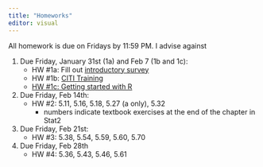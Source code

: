 ```yaml
---
title: "Homeworks"
editor: visual
---
```


All homework is due on Fridays by 11:59 PM. I advise against

1.  Due Friday, January 31st (1a) and Feb 7 (1b and 1c):
    -   HW #1a: Fill out [introductory survey](https://docs.google.com/forms/d/e/1FAIpQLSdsHk7M46yoE2uWMkBe4NZ1nd6XBa1JSCU2W8b_AS6vKvaFbA/viewform?usp=header)
    -   HW #1b: [CITI Training](labs/Hw1_citi.pdf)
    -   [HW #1c: Getting started with R](intro_to_r.html)
2.  Due Friday, Feb 14th:
    -   HW #2: 5.11, 5.16, 5.18, 5.27 (a only), 5.32
        -   numbers indicate textbook exercises at the end of the chapter in Stat2
3.  Due Friday, Feb 21st:
    -   HW #3: 5.38, 5.54, 5.59, 5.60, 5.70
4.  Due Friday, Feb 28th
    -   HW #4: 5.36, 5.43, 5.46, 5.61

